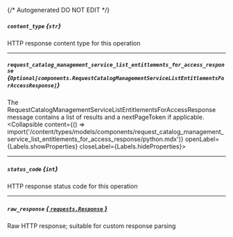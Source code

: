 {/* Autogenerated DO NOT EDIT  */}

##### `content_type` *{`str`}*
HTTP response content type for this operation

---
##### `request_catalog_management_service_list_entitlements_for_access_response` *{`Optional[components.RequestCatalogManagementServiceListEntitlementsForAccessResponse]`}*
The RequestCatalogManagementServiceListEntitlementsForAccessResponse message contains a list of results and a nextPageToken if applicable.
<Collapsible content={() => import('/content/types/models/components/request_catalog_management_service_list_entitlements_for_access_response/python.mdx')} openLabel={Labels.showProperties} closeLabel={Labels.hideProperties}>
</Collapsible>

---
##### `status_code` *{`int`}*
HTTP response status code for this operation

---
##### `raw_response` [*{ `requests.Response` }*](https://requests.readthedocs.io/en/latest/api/#requests.Response)
Raw HTTP response; suitable for custom response parsing


